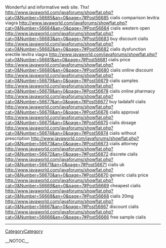 Wonderful and informative web site. Thx! http://www.javaworld.com/javaforums/showflat.php?cat=0&Number=56685&an=0&page=7#Post56685 cialis comparison levitra viagra
http://www.javaworld.com/javaforums/showflat.php?cat=0&Number=56684&an=0&page=7#Post56684 cialis western open
http://www.javaworld.com/javaforums/showflat.php?cat=0&Number=56683&an=0&page=7#Post56683 buy discount cialis
http://www.javaworld.com/javaforums/showflat.php?cat=0&Number=56682&an=0&page=7#Post56682 cialis dysfunction erectile levitra viagra
http://www.javaworld.com/javaforums/showflat.php?cat=0&Number=56681&an=0&page=7#Post56681 cialis price
http://www.javaworld.com/javaforums/showflat.php?cat=0&Number=56680&an=0&page=7#Post56680 cialis online discount
http://www.javaworld.com/javaforums/showflat.php?cat=0&Number=56679&an=0&page=7#Post56679 cialis samples
http://www.javaworld.com/javaforums/showflat.php?cat=0&Number=56678&an=0&page=7#Post56678 cialis online pharmacy
http://www.javaworld.com/javaforums/showflat.php?cat=0&Number=56677&an=0&page=7#Post56677 buy tadalafil cialis
http://www.javaworld.com/javaforums/showflat.php?cat=0&Number=56676&an=0&page=7#Post56676 cialis approval
http://www.javaworld.com/javaforums/showflat.php?cat=0&Number=56675&an=0&page=7#Post56675 cialis dosage
http://www.javaworld.com/javaforums/showflat.php?cat=0&Number=56674&an=0&page=7#Post56674 cialis without prescription
http://www.javaworld.com/javaforums/showflat.php?cat=0&Number=56673&an=0&page=7#Post56673 cialis attorney
http://www.javaworld.com/javaforums/showflat.php?cat=0&Number=56672&an=0&page=7#Post56672 discrete cialis
http://www.javaworld.com/javaforums/showflat.php?cat=0&Number=56671&an=0&page=7#Post56671 cialis uk
http://www.javaworld.com/javaforums/showflat.php?cat=0&Number=56670&an=0&page=7#Post56670 generic cialis price
http://www.javaworld.com/javaforums/showflat.php?cat=0&Number=56669&an=0&page=7#Post56669 cheapest cialis
http://www.javaworld.com/javaforums/showflat.php?cat=0&Number=56668&an=0&page=7#Post56668 cialis 20mg
http://www.javaworld.com/javaforums/showflat.php?cat=0&Number=56667&an=0&page=7#Post56667 discount cialis
http://www.javaworld.com/javaforums/showflat.php?cat=0&Number=56666&an=0&page=7#Post56666 free sample cialis
----
[[CategoryCategory]]

__NOTOC__